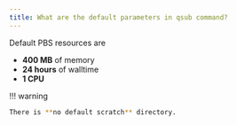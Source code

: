 ```yaml
---
title: What are the default parameters in qsub command?
---
```

Default PBS resources are

- **400 MB** of memory 
- **24 hours** of walltime 
- **1 CPU**

!!! warning

```bash
There is **no default scratch** directory.
```

